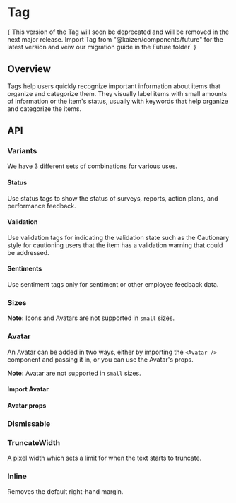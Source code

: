 
<Meta of={TagStories} />

# Tag

<ResourceLinks
  sourceCode="https://github.com/cultureamp/kaizen-design-system/tree/main/packages/components/src/Tag"
  figma="https://www.figma.com/file/ZRfnoNUXbGZv4eVWLbF4Az/%EF%B8%8F%F0%9F%96%BC%EF%B8%8F-Component-Gallery?node-id=9%3A37843&t=zlNKMVZd1i6MB4db-1"
  designGuidelines="https://cultureamp.atlassian.net/wiki/spaces/DesignSystem/pages/3081928978/Tags"
  className="!mb-8"
/>


<InlineNotification type="cautionary" persistent>
  {`This version of the Tag will soon be deprecated and will be removed in the next major release.
  Import Tag from "@kaizen/components/future" for the latest version and veiw our migration guide in the Future folder` }
</InlineNotification>

<KAIOInstallation exportNames="Tag" />

## Overview

Tags help users quickly recognize important information about items that organize and categorize them. They visually label items with small amounts of information or the item's status, usually with keywords that help organize and categorize the items.

<Canvas of={TagStories.Playground} />
<Controls of={TagStories.Playground} />

## API

### Variants
We have 3 different sets of combinations for various uses.

#### Status
Use status tags to show the status of surveys, reports, action plans, and performance feedback.

<Canvas of={TagStories.Status} />

#### Validation
Use validation tags for indicating the validation state such as the Cautionary style for cautioning users that the item has a validation warning that could be addressed.

<Canvas of={TagStories.Validation} />

#### Sentiments
Use sentiment tags only for sentiment or other employee feedback data.

<Canvas of={TagStories.Sentiments} />

### Sizes
**Note:** Icons and Avatars are not supported in `small` sizes.

<Canvas of={TagStories.Sizes} />

### Avatar
An Avatar can be added in two ways, either by importing the `<Avatar />` component and passing it in, or you can use the Avatar's props.

**Note:** Avatar are not supported in `small` sizes.

#### Import Avatar
<Canvas of={TagStories.ProfileWithAvatarImport} />

#### Avatar props
<Canvas of={TagStories.ProfileWithAvatarProps} />

### Dismissable
<Canvas of={TagStories.Dismissable} />

### TruncateWidth
A pixel width which sets a limit for when the text starts to truncate.

<Canvas of={TagStories.Truncate} />

### Inline
Removes the default right-hand margin.

<Canvas of={TagStories.Inline} />
